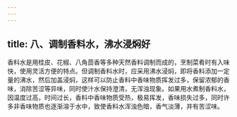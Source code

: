 ```yaml
---
---
---
```

title: 八、调制香料水，沸水浸焖好
---




香料水是用桂皮、花椒、八角茴香等多种天然香料调制而成的，烹制菜肴时有入味快，使用灵活方便的特点。但调制香料水时，应采用沸水浸焖，即将香料添加一定量的沸水，然后加盖浸焖，这样可以防止香料中香味物质挥发过多，保留浓郁的香味，消除苦涩等异味，同时使汁水保持澄清，无浑浊现象。如果用水煮制香料水，因温度过高，时间过长，香料中香味物质受热，极易挥发，香味损失过多，同时许多非香味物质也逐渐溶于水中，致使香料水浑浊色暗，香气淡薄，并有苦涩味。